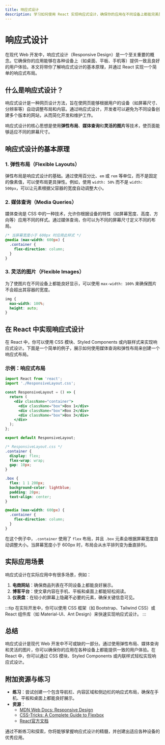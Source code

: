```yaml
---
title: 响应式设计
description: 学习如何使用 React 实现响应式设计，确保你的应用在不同设备上都能完美展示。
---
```


# 响应式设计

在现代 Web 开发中，响应式设计（Responsive Design）是一个至关重要的概念。它确保你的应用能够在各种设备上（如桌面、平板、手机等）提供一致且良好的用户体验。本文将带你了解响应式设计的基本原理，并通过 React 实现一个简单的响应式布局。

## 什么是响应式设计？

响应式设计是一种网页设计方法，旨在使网页能够根据用户的设备（如屏幕尺寸、分辨率等）自动调整布局和内容。通过响应式设计，开发者可以避免为不同设备创建多个版本的网站，从而简化开发和维护工作。

响应式设计的核心思想是使用**弹性布局**、**媒体查询**和**灵活的图片**等技术，使页面能够适应不同的屏幕尺寸。

## 响应式设计的基本原理

### 1. 弹性布局（Flexible Layouts）

弹性布局是响应式设计的基础。通过使用百分比、`em` 或 `rem` 等单位，而不是固定的像素值，可以使布局更具弹性。例如，使用 `width: 50%` 而不是 `width: 500px`，可以让元素根据父容器的宽度自动调整大小。

### 2. 媒体查询（Media Queries）

媒体查询是 CSS 中的一种技术，允许你根据设备的特性（如屏幕宽度、高度、方向等）应用不同的样式。通过媒体查询，你可以为不同的屏幕尺寸定义不同的布局。

```css
/* 当屏幕宽度小于 600px 时应用此样式 */
@media (max-width: 600px) {
  .container {
    flex-direction: column;
  }
}
```

### 3. 灵活的图片（Flexible Images）

为了使图片在不同设备上都能良好显示，可以使用 `max-width: 100%` 来确保图片不会超出其容器的宽度。

```css
img {
  max-width: 100%;
  height: auto;
}
```

## 在 React 中实现响应式设计

在 React 中，你可以使用 CSS 模块、Styled Components 或内联样式来实现响应式设计。下面是一个简单的例子，展示如何使用媒体查询和弹性布局来创建一个响应式布局。

### 示例：响应式布局

```jsx
import React from 'react';
import './ResponsiveLayout.css';

const ResponsiveLayout = () => {
  return (
    <div className="container">
      <div className="box">Box 1</div>
      <div className="box">Box 2</div>
      <div className="box">Box 3</div>
    </div>
  );
};

export default ResponsiveLayout;
```

```css
/* ResponsiveLayout.css */
.container {
  display: flex;
  flex-wrap: wrap;
  gap: 10px;
}

.box {
  flex: 1 1 200px;
  background-color: lightblue;
  padding: 20px;
  text-align: center;
}

@media (max-width: 600px) {
  .container {
    flex-direction: column;
  }
}
```

在这个例子中，`.container` 使用了 `flex` 布局，并且 `.box` 元素会根据屏幕宽度自动调整大小。当屏幕宽度小于 600px 时，布局会从水平排列变为垂直排列。

## 实际应用场景

响应式设计在实际应用中有很多场景，例如：

1. **电商网站**：确保商品列表在不同设备上都能良好展示。
2. **博客平台**：使文章内容在手机、平板和桌面上都能轻松阅读。
3. **仪表盘**：在较小的屏幕上隐藏不必要的元素，确保关键信息可见。

:::tip
在实际开发中，你可以使用 CSS 框架（如 Bootstrap、Tailwind CSS）或 React 组件库（如 Material-UI、Ant Design）来快速实现响应式设计。
:::

## 总结

响应式设计是现代 Web 开发中不可或缺的一部分。通过使用弹性布局、媒体查询和灵活的图片，你可以确保你的应用在各种设备上都能提供一致的用户体验。在 React 中，你可以通过 CSS 模块、Styled Components 或内联样式轻松实现响应式设计。

## 附加资源与练习

- **练习**：尝试创建一个包含导航栏、内容区域和侧边栏的响应式布局，确保在手机、平板和桌面上都能良好展示。
- **资源**：
  - [MDN Web Docs: Responsive Design](https://developer.mozilla.org/en-US/docs/Learn/CSS/CSS_layout/Responsive_Design)
  - [CSS-Tricks: A Complete Guide to Flexbox](https://css-tricks.com/snippets/css/a-guide-to-flexbox/)
  - [React官方文档](https://reactjs.org/docs/getting-started.html)

通过不断练习和探索，你将能够掌握响应式设计的精髓，并创建出适应各种设备的优秀应用。